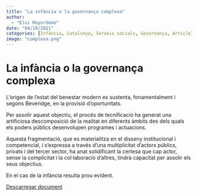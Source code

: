 ```yaml
---
title: "La infància o la governança complexa"
author: 
  - "Eloi Mayordomo"
date: "04/10/2021"
categories: [Infància, Catalunya, Serveis socials, Governança, Article]
image: "complexa.png"
---
```


# La infància o la governança complexa

L’origen de l’estat del benestar modern es sustenta, fonamentalment i segons Beveridge, en la provisió d’oportunitats.

Per assolir aquest objectiu, el procés de tecnificació ha generat una artificiosa descomposició de la realitat en diferents àmbits des dels quals els poders públics desenvolupen programes i actuacions.

Aquesta fragmentació, que es materialitza en el disseny institucional i competencial, i s’expressa a través d’una multiplicitat d’actors públics, privats i del tercer sector, ha anat solidificant la certesa que cap actor, sense la complicitat i la col·laboració d’altres, tindrà capacitat per assolir els seus objectius.

En el cas de la infància resulta prou evident.

[Descarregar document](http://lagestioimporta.cat/arees/la-infancia-o-la-governanca-complexa/)
